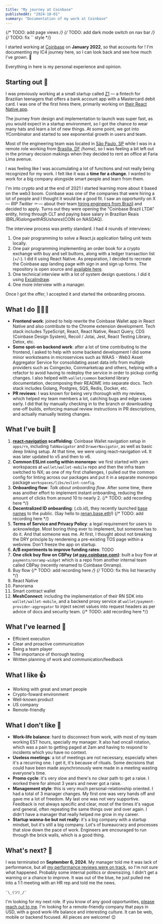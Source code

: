 ```yaml
---
title: "My journey at Coinbase"
publishedAt: "2024-10-01"
summary: "Documentation of my work at Coinbase"
---
```


{/* TODO: add page views */}
{/* TODO: add dark mode switch on nav bar */}
{/* TODO: fix `` style */}

I started working at [Coinbase](https://www.coinbase.com) on **January 2022**, so that accounts for **<DateRange startDate="2022-01-04" endDate="2024-09-06" />**! I'm documenting my IC4 journey here, so I can look back and see how much I've grown. 🚀

Everything in here is my personal experience and opinion.

## Starting out 👣

I was previously working at a small startup called [Z1](https://z1.app) — a fintech for Brazilian teenagers that offers a bank account app with a Mastercard debit card. I was one of the first hires there, primarily working on [their React Native app](https://apps.apple.com/br/app/z1-conta-digital/id1522028830).

The journey from design and implementation to launch was super fast, as you would expect in a startup environment, so I got the chance to wear many hats and learn a lot of new things. At some point, we got into YCombinator and started to see exponential growth in users and team.

Most of the engineering team was located in [São Paulo, SP](https://maps.app.goo.gl/CT5kN9mzVaWmKGyF6) while I was in a remote role working from [Brasília, DF](https://maps.app.goo.gl/K25tn95wcqmTv8SG7) _(home)_, so I was feeling a bit left out in the primary decision makings when they decided to rent an office at Faria Lima avenue. 

I was feeling like I was accumulating a lot of functions and not really being recognized for my work. I felt like it was a **time for a change**. I wanted to work for a big company alongside smart people and learn from them.

I'm into crypto and at the end of 2021 I started learning more about it based on the web3 boom. Coinbase was one of the companies that were hiring a lot of people and I thought it would be a good fit. I saw an opportunity on X — _RIP Twitter ⚰️_ — about their team [hiring engineers from Brazil](https://x.com/htormey/status/1437758742989312005) and decided to apply. Turns out they were opening the "Coinbase Brazil LTDA" entity, hiring through CLT and paying base salary in Brazilian Reais (BRL/R$) along with RSU shares ($COIN on NASDAQ).

The interview process was pretty standard. I had 4 rounds of interviews:

1. One pair programming to solve a React.js application failing unit tests locally.
1. One pair programming implementing an order book for a crypto exchange with buy and sell buttons, along with a ledger transaction list (+/-). I did it using React Native. As preparation, I decided to recreate the Coinbase app landing page with sign in and sign up forms. The repository is open source and [available here](https://github.com/renanmav/coinbase-repro).
1. One technical interview with a lot of system design questions. I did it using [Excalindraw](https://excalidraw.com).
1. One more interview with a manager.

Once I got the offer, I accepted it and started the onboarding process.

## What I do 🧑🏻‍💻

- **Frontend work**: joined to help rewrite the Coinbase Wallet app in React Native and also contribute to the Chrome extension development. Tech stack includes TypeScript, React, React Native, React Query, CDS (Coinbase Design System), Recoil / Jotai, Jest, React Testing Library, Detox, etc.
- **Some spot-on backend work**: after a lot of time contributing to the frontend, I asked to help with some backend development I did some minor worksteams in microservices such as WAAS - Web3 Asset Aggregator Service for consolidating asset data info from multiple providers such as Coingecko, Coinmarketcap and others, helping with a refactor to avoid having to redeploy the service in order to pickup config changes. I also helped with `wallet/common` backend library documentation, decomposing their README into separate docs. Tech stack includes Golang, Postgres, SQS, Redis, Docker, etc.
- **PR reviews**: I was known for being very thorough with my reviews, which helped my team members a lot, catching bugs and edge cases early. I did that by manually checking in to the branch or downloading one-off builds, enforcing manual review instructions in PR descriptions, and actually manually testing changes.

## What I've built 🚢

1. **[react-navigation](https://reactnavigation.org) scaffolding**: Coinbase Wallet navigation setup in `apps/rn`, including `TabNavigator` and `DrawerNavigator`, as well as basic deep linking setup. At that time, we were using react-navigation v4. It was later updated to v5 and then to v6.
1. **Common ESLint config within monorepo**: we first started with yarn workspaces at `wallet/wallet-mobile` repo and then the infra team switched to NX; as one of my first challenges, I pulled out the common config for linting across our packages and put it in a separate monorepo package `workspaces/libs/eslint-config`.
1. **Onboarding flow**: _Talk about onboarding flow_. After some time, there was another effort to implement instant onboarding, reducing the amount of clicks from around 10 to nearly 2.
{/* TODO: add recording here */}
1. **Decentralized ID onboarding**: (.cb.id), they recently launched [base names](https://www.base.org/names) to the public. (Say hello to [renan.base.eth](https://www.base.org/names/renan.base.eth)!)
{/* TODO: add recording here */}
1. **Terms of Service and Privacy Policy**: a legal requirement for users to acknowledge. Most boring thing ever to implement, but someone has to do it. And that someone was me. At first, I thought about not breaking the DRY principle by rendereing a pre-existing TOS page within a webview. Don't freeze the app on startup.
1. **A/B experiments to improve funding rates**: TODO
1. **One click buy flow on CBPay (at [pay.coinbase.com](https://pay.coinbase.com))**: built a buy flow at `payments/onramp-widget` which is a repo from another internal team called CBPay (recently renamed to Coinbase Onramp).
1. Buy flow
{/* TODO: add recording here */}
{/* TODO: fix this list hierarchy */}
  1. React Native
  1. Panorama
  1. Smart contract wallet
1. **MeshConnect**: including the implementation of their RN SDK into `wallet/wallet-mobile`, and a backend proxy service at `wallet/payment-provider-aggregator` to inject secret values into request headers as per advice of docs and security team.
{/* TODO: add recording here */}

## What I've learned 🧠

- Efficient execution
- Clear and proactive communication
- Being a team player
- The importance of thorough testing
- Written planning of work and communication/feedback

## What I like 👍

- Working with great and smart people
- Crypto-foward environment
- Well-known product
- US company
- Remote-friendly

## What I don't like 🙁

- **Work-life balance**: hard to disconnect from work, with most of my team working EST hours, specially my manager. It also had oncall rotation, which was a pain to getting paged at 2am and having to respond to incidents which you have no context.
- **Useless meetings**: a lot of meetings are not necessary, especially when it's a recurring one. I get it, it's because of rituals. Some decisions that could have been made asynchronously were made in a meeting wasting everyone's time.
- **Promo cycle**: it's very slow and there's no clear path to get a raise. I worked there for almost 3 years and never got a raise.
- **Management style**: this is very much personal-relationship oriented. I had a total of 3 manager changes. My first one was very hands off and gave me a lot of freedom. My last one was not very supportive. Feedback is not always specific and clear, most of the times it's vague and general, often repeating the same things over and over again. I didn't have a manager that really helped me grow in my career.
- **Startup wanna-be but not really**: it's a big company with a startup mindset, but it's still a big company. Lot's of bureaucracy and processes that slow down the pace of work. Engineers are encouraged to run through the brick walls, which is a good thing.

## What's next? 💭

I was terminated on **September 6, 2024**. My manager told me it was lack of performance, but all [my performance reviews were on track](https://drive.google.com/drive/folders/1pKIeMI5dSsfYxEWbFxyemb-XBKd7N5q2), so I'm not sure what happened. Probably some internal politics or downsizing. I didn't get a warning or a chance to improve. It was out of the blue, he just pulled me into a 1:1 meeting with an HR rep and told me the news.

`¯\_(ツ)_/¯`

I'm looking for my next role. If you know of any good opportunities, [please reach out to me](/contact). I'm looking for a remote-friendly company that pays in USD, with a good work-life balance and interesting culture. It can be web, mobile or backend focused. All pieces are welcome! 😉

